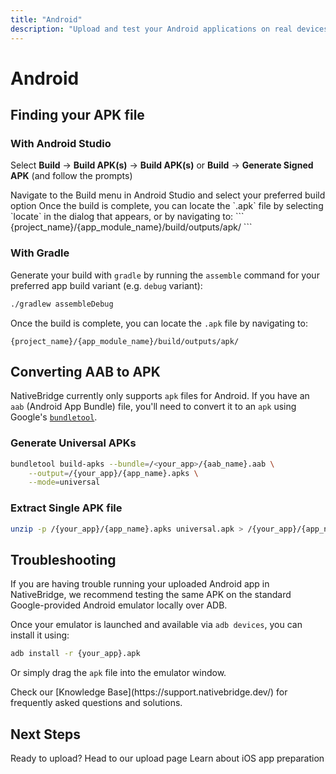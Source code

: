 ```yaml
---
title: "Android"
description: "Upload and test your Android applications on real devices in the cloud"
---
```


# Android

## Finding your APK file

### With Android Studio

Select **Build** → **Build APK(s)** → **Build APK(s)** or **Build** → **Generate Signed APK** (and follow the prompts)

<Steps>
  <Step title="Build Your APK">
    Navigate to the Build menu in Android Studio and select your preferred build option
  </Step>

  <Step title="Locate Your APK">
    Once the build is complete, you can locate the `.apk` file by selecting `locate` in the dialog that appears, or by navigating to:
    ```
    {project_name}/{app_module_name}/build/outputs/apk/
    ```
  </Step>
</Steps>

### With Gradle

Generate your build with `gradle` by running the `assemble` command for your preferred app build variant (e.g. `debug` variant):

```bash
./gradlew assembleDebug
```

Once the build is complete, you can locate the `.apk` file by navigating to:

```
{project_name}/{app_module_name}/build/outputs/apk/
```

## Converting AAB to APK

NativeBridge currently only supports `apk` files for Android. If you have an `aab` (Android App Bundle) file, you'll need to convert it to an `apk` using Google's [`bundletool`](https://developer.android.com/tools/bundletool).

### Generate Universal APKs

```bash
bundletool build-apks --bundle=/<your_app>/{aab_name}.aab \
    --output=/{your_app}/{app_name}.apks \
    --mode=universal
```

### Extract Single APK file

```bash
unzip -p /{your_app}/{app_name}.apks universal.apk > /{your_app}/{app_name}.apk
```

## Troubleshooting

If you are having trouble running your uploaded Android app in NativeBridge, we recommend testing the same APK on the standard Google-provided Android emulator locally over ADB.

Once your emulator is launched and available via `adb devices`, you can install it using:

```bash
adb install -r {your_app}.apk
```

Or simply drag the `apk` file into the emulator window.

<Info>
Check our [Knowledge Base](https://support.nativebridge.dev/) for frequently asked questions and solutions.
</Info>

## Next Steps

<CardGroup cols={2}>
  <Card title="Upload Your App" icon="upload" href="/platform/app-management/uploading-apps/uploading-apps">
    Ready to upload? Head to our upload page
  </Card>
  <Card title="iOS Build" icon="apple" href="/platform/app-management/uploading-apps/ios">
    Learn about iOS app preparation
  </Card>
</CardGroup>